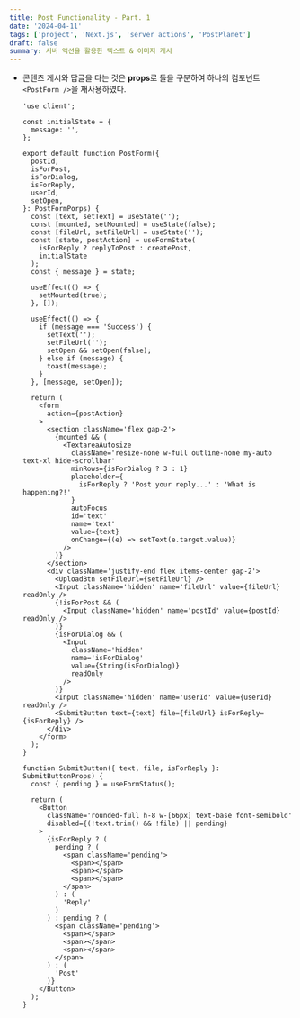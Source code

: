 ```yaml
---
title: Post Functionality - Part. 1
date: '2024-04-11'
tags: ['project', 'Next.js', 'server actions', 'PostPlanet']
draft: false
summary: 서버 액션을 활용한 텍스트 & 이미지 게시
---
```


- 콘텐츠 게시와 답글을 다는 것은 **props**로 둘을 구분하여 하나의 컴포넌트 `<PostForm />`을 재사용하였다.

  ```tsx:components/post-form.tsx
  'use client';

  const initialState = {
    message: '',
  };

  export default function PostForm({
    postId,
    isForPost,
    isForDialog,
    isForReply,
    userId,
    setOpen,
  }: PostFormPorps) {
    const [text, setText] = useState('');
    const [mounted, setMounted] = useState(false);
    const [fileUrl, setFileUrl] = useState('');
    const [state, postAction] = useFormState(
      isForReply ? replyToPost : createPost,
      initialState
    );
    const { message } = state;

    useEffect(() => {
      setMounted(true);
    }, []);

    useEffect(() => {
      if (message === 'Success') {
        setText('');
        setFileUrl('');
        setOpen && setOpen(false);
      } else if (message) {
        toast(message);
      }
    }, [message, setOpen]);

    return (
      <form
        action={postAction}
      >
        <section className='flex gap-2'>
          {mounted && (
            <TextareaAutosize
              className='resize-none w-full outline-none my-auto text-xl hide-scrollbar'
              minRows={isForDialog ? 3 : 1}
              placeholder={
                isForReply ? 'Post your reply...' : 'What is happening?!'
              }
              autoFocus
              id='text'
              name='text'
              value={text}
              onChange={(e) => setText(e.target.value)}
            />
          )}
        </section>
        <div className='justify-end flex items-center gap-2'>
          <UploadBtn setFileUrl={setFileUrl} />
          <Input className='hidden' name='fileUrl' value={fileUrl} readOnly />
          {!isForPost && (
            <Input className='hidden' name='postId' value={postId} readOnly />
          )}
          {isForDialog && (
            <Input
              className='hidden'
              name='isForDialog'
              value={String(isForDialog)}
              readOnly
            />
          )}
          <Input className='hidden' name='userId' value={userId} readOnly />
          <SubmitButton text={text} file={fileUrl} isForReply={isForReply} />
        </div>
      </form>
    );
  }

  function SubmitButton({ text, file, isForReply }: SubmitButtonProps) {
    const { pending } = useFormStatus();

    return (
      <Button
        className='rounded-full h-8 w-[66px] text-base font-semibold'
        disabled={(!text.trim() && !file) || pending}
      >
        {isForReply ? (
          pending ? (
            <span className='pending'>
              <span></span>
              <span></span>
              <span></span>
            </span>
          ) : (
            'Reply'
          )
        ) : pending ? (
          <span className='pending'>
            <span></span>
            <span></span>
            <span></span>
          </span>
        ) : (
          'Post'
        )}
      </Button>
    );
  }
  ```
